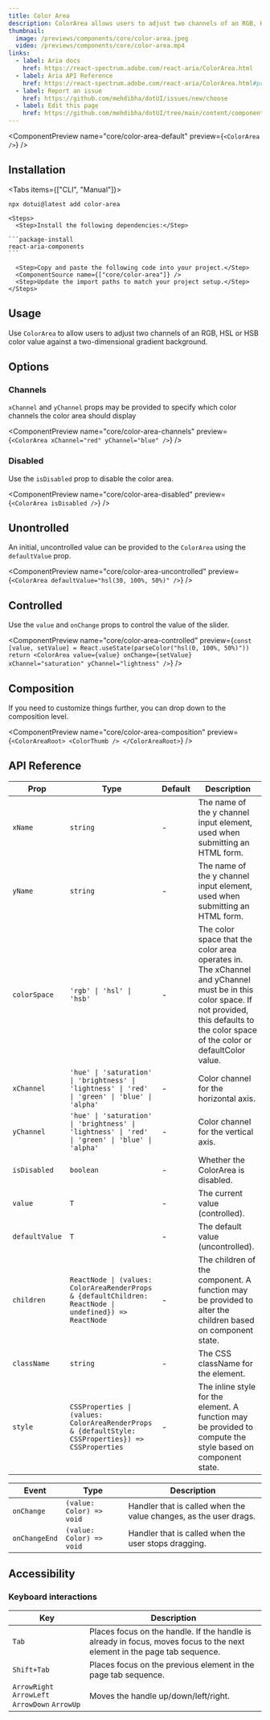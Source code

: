 ```yaml
---
title: Color Area
description: ColorArea allows users to adjust two channels of an RGB, HSL or HSB color value against a two-dimensional gradient background.
thumbnail:
  image: /previews/components/core/color-area.jpeg
  video: /previews/components/core/color-area.mp4
links:
  - label: Aria docs
    href: https://react-spectrum.adobe.com/react-aria/ColorArea.html
  - label: Aria API Reference
    href: https://react-spectrum.adobe.com/react-aria/ColorArea.html#props
  - label: Report an issue
    href: https://github.com/mehdibha/dotUI/issues/new/choose
  - label: Edit this page
    href: https://github.com/mehdibha/dotUI/tree/main/content/components/colors/color-area.mdx?plain=1
---
```


<ComponentPreview name="core/color-area-default" preview={`<ColorArea />`} />

## Installation

<Tabs items={["CLI", "Manual"]}>
  <Tab value="CLI">
  
  ```package-install
npx dotui@latest add color-area
```

  </Tab>
  <Tab value="manual">
  
    <Steps>
      <Step>Install the following dependencies:</Step>

    ```package-install
    react-aria-components
    ```

      <Step>Copy and paste the following code into your project.</Step>
      <ComponentSource name={["core/color-area"]} />
      <Step>Update the import paths to match your project setup.</Step>
    </Steps>

  </Tab>
</Tabs>

## Usage

Use `ColorArea` to allow users to adjust two channels of an RGB, HSL or HSB color value against a two-dimensional gradient background.

## Options

### Channels

`xChannel` and `yChannel` props may be provided to specify which color channels the color area should display

<ComponentPreview
  name="core/color-area-channels"
  preview={`<ColorArea xChannel="red" yChannel="blue" />`}
/>

### Disabled

Use the `isDisabled` prop to disable the color area.

<ComponentPreview
  name="core/color-area-disabled"
  preview={`<ColorArea isDisabled />`}
/>

## Unontrolled

An initial, uncontrolled value can be provided to the `ColorArea` using the `defaultValue` prop.

<ComponentPreview
  name="core/color-area-uncontrolled"
  preview={`<ColorArea defaultValue="hsl(30, 100%, 50%)" />`}
/>

## Controlled

Use the `value` and `onChange` props to control the value of the slider.

<ComponentPreview
  name="core/color-area-controlled"
  preview={`const [value, setValue] = React.useState(parseColor("hsl(0, 100%, 50%)"))
return <ColorArea value={value} onChange={setValue} xChannel="saturation" yChannel="lightness" />`}
/>

## Composition

If you need to customize things further, you can drop down to the composition level.

<ComponentPreview
  name="core/color-area-composition"
  preview={`<ColorAreaRoot>
  <ColorThumb />
</ColorAreaRoot>`}
/>

## API Reference

| Prop           | Type                                                                                                   | Default | Description                                                                                                                                                                                   |
| -------------- | ------------------------------------------------------------------------------------------------------ | ------- | --------------------------------------------------------------------------------------------------------------------------------------------------------------------------------------------- |
| `xName`        | `string`                                                                                               | -       | The name of the y channel input element, used when submitting an HTML form.                                                                                                                   |
| `yName`        | `string`                                                                                               | -       | The name of the y channel input element, used when submitting an HTML form.                                                                                                                   |
| `colorSpace`   | `'rgb' \| 'hsl' \| 'hsb'`                                                                              | -       | The color space that the color area operates in. The xChannel and yChannel must be in this color space. If not provided, this defaults to the color space of the color or defaultColor value. |
| `xChannel`     | `'hue' \| 'saturation' \| 'brightness' \| 'lightness' \| 'red' \| 'green' \| 'blue' \| 'alpha'`        | -       | Color channel for the horizontal axis.                                                                                                                                                        |
| `yChannel`     | `'hue' \| 'saturation' \| 'brightness' \| 'lightness' \| 'red' \| 'green' \| 'blue' \| 'alpha'`        | -       | Color channel for the vertical axis.                                                                                                                                                          |
| `isDisabled`   | `boolean`                                                                                              | -       | Whether the ColorArea is disabled.                                                                                                                                                            |
| `value`        | `T`                                                                                                    | -       | The current value (controlled).                                                                                                                                                               |
| `defaultValue` | `T`                                                                                                    | -       | The default value (uncontrolled).                                                                                                                                                             |
| `children`     | `ReactNode \| (values: ColorAreaRenderProps & {defaultChildren: ReactNode \| undefined}) => ReactNode` | -       | The children of the component. A function may be provided to alter the children based on component state.                                                                                     |
| `className`    | `string`                                                                                               | -       | The CSS className for the element.                                                                                                                                                            |
| `style`        | `CSSProperties \| (values: ColorAreaRenderProps & {defaultStyle: CSSProperties}) => CSSProperties`     | -       | The inline style for the element. A function may be provided to compute the style based on component state.                                                                                   |

| Event         | Type                     | Description                                                       |
| ------------- | ------------------------ | ----------------------------------------------------------------- |
| `onChange`    | `(value: Color) => void` | Handler that is called when the value changes, as the user drags. |
| `onChangeEnd` | `(value: Color) => void` | Handler that is called when the user stops dragging.              |

## Accessibility

### Keyboard interactions

| Key                                            | Description                                                                                                              |
| ---------------------------------------------- | ------------------------------------------------------------------------------------------------------------------------ |
| `Tab`                                          | Places focus on the handle. If the handle is already in focus, moves focus to the next element in the page tab sequence. |
| `Shift+Tab`                                    | Places focus on the previous element in the page tab sequence.                                                           |
| `ArrowRight` `ArrowLeft` `ArrowDown` `ArrowUp` | Moves the handle up/down/left/right.                                                                                     |
